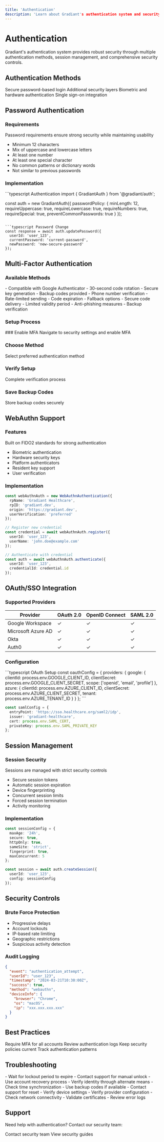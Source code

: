 ```yaml
---
title: 'Authentication'
description: 'Learn about Gradiant's authentication system and security features'
---
```


# Authentication

Gradiant's authentication system provides robust security through multiple authentication methods, session management, and comprehensive security controls.

## Authentication Methods

<CardGroup cols={2}>
  <Card title="Password Authentication" icon="key" href="#password-authentication">
    Secure password-based login
  </Card>
  <Card title="Multi-Factor Auth" icon="shield-check" href="#multi-factor-authentication">
    Additional security layers
  </Card>
  <Card title="WebAuthn" icon="fingerprint" href="#webauthn">
    Biometric and hardware authentication
  </Card>
  <Card title="OAuth/SSO" icon="right-to-bracket" href="#oauth-sso">
    Single sign-on integration
  </Card>
</CardGroup>

## Password Authentication

### Requirements

<Info>Password requirements ensure strong security while maintaining usability</Info>

- Minimum 12 characters
- Mix of uppercase and lowercase letters
- At least one number
- At least one special character
- No common patterns or dictionary words
- Not similar to previous passwords

### Implementation

<CodeGroup>
```typescript Authentication
import { GradiantAuth } from '@gradiant/auth';

const auth = new GradiantAuth({
  passwordPolicy: {
    minLength: 12,
    requireUppercase: true,
    requireLowercase: true,
    requireNumbers: true,
    requireSpecial: true,
    preventCommonPasswords: true
  }
});
```

```typescript Password Change
const response = await auth.updatePassword({
  userId: 'user_123',
  currentPassword: 'current-password',
  newPassword: 'new-secure-password'
});
```
</CodeGroup>

## Multi-Factor Authentication

### Available Methods

<AccordionGroup>
  <Accordion title="Time-based OTP (TOTP)">
    - Compatible with Google Authenticator
    - 30-second code rotation
    - Secure key generation
    - Backup codes provided
  </Accordion>
  
  <Accordion title="SMS Authentication">
    - Phone number verification
    - Rate-limited sending
    - Code expiration
    - Fallback options
  </Accordion>
  
  <Accordion title="Email Authentication">
    - Secure code delivery
    - Limited validity period
    - Anti-phishing measures
    - Backup verification
  </Accordion>
</AccordionGroup>

### Setup Process

<Steps>
  ### Enable MFA
  Navigate to security settings and enable MFA
  
  ### Choose Method
  Select preferred authentication method
  
  ### Verify Setup
  Complete verification process
  
  ### Save Backup Codes
  Store backup codes securely
</Steps>

## WebAuthn Support

### Features
<Check>Built on FIDO2 standards for strong authentication</Check>

- Biometric authentication
- Hardware security keys
- Platform authenticators
- Resident key support
- User verification

### Implementation

```typescript
const webAuthnAuth = new WebAuthnAuthentication({
  rpName: 'Gradiant Healthcare',
  rpID: 'gradiant.dev',
  origin: 'https://gradiant.dev',
  userVerification: 'preferred'
});

// Register new credential
const credential = await webAuthnAuth.register({
  userId: 'user_123',
  userName: 'john.doe@example.com'
});

// Authenticate with credential
const auth = await webAuthnAuth.authenticate({
  userId: 'user_123',
  credentialId: credential.id
});
```

## OAuth/SSO Integration

### Supported Providers

| Provider | OAuth 2.0 | OpenID Connect | SAML 2.0 |
|----------|-----------|----------------|-----------|
| Google Workspace | ✓ | ✓ | ✓ |
| Microsoft Azure AD | ✓ | ✓ | ✓ |
| Okta | ✓ | ✓ | ✓ |
| Auth0 | ✓ | ✓ | ✓ |

### Configuration

<CodeGroup>
```typescript OAuth Setup
const oauthConfig = {
  providers: {
    google: {
      clientId: process.env.GOOGLE_CLIENT_ID,
      clientSecret: process.env.GOOGLE_CLIENT_SECRET,
      scope: ['openid', 'email', 'profile']
    },
    azure: {
      clientId: process.env.AZURE_CLIENT_ID,
      clientSecret: process.env.AZURE_CLIENT_SECRET,
      tenant: process.env.AZURE_TENANT_ID
    }
  }
};
```

```typescript SAML Setup
const samlConfig = {
  entryPoint: 'https://sso.healthcare.org/saml2/idp',
  issuer: 'gradiant-healthcare',
  cert: process.env.SAML_CERT,
  privateKey: process.env.SAML_PRIVATE_KEY
};
```
</CodeGroup>

## Session Management

### Session Security

<Warning>Sessions are managed with strict security controls</Warning>

- Secure session tokens
- Automatic session expiration
- Device fingerprinting
- Concurrent session limits
- Forced session termination
- Activity monitoring

### Implementation

```typescript
const sessionConfig = {
  maxAge: '24h',
  secure: true,
  httpOnly: true,
  sameSite: 'strict',
  fingerprint: true,
  maxConcurrent: 5
};

const session = await auth.createSession({
  userId: 'user_123',
  config: sessionConfig
});
```

## Security Controls

### Brute Force Protection

- Progressive delays
- Account lockouts
- IP-based rate limiting
- Geographic restrictions
- Suspicious activity detection

### Audit Logging

```json
{
  "event": "authentication_attempt",
  "userId": "user_123",
  "timestamp": "2024-03-21T10:30:00Z",
  "success": true,
  "method": "webauthn",
  "deviceInfo": {
    "browser": "Chrome",
    "os": "macOS",
    "ip": "xxx.xxx.xxx.xxx"
  }
}
```

## Best Practices

<CardGroup cols={2}>
  <Card title="Enable MFA" icon="shield-check">
    Require MFA for all accounts
  </Card>
  <Card title="Regular Audits" icon="clipboard-check">
    Review authentication logs
  </Card>
  <Card title="Update Policies" icon="book">
    Keep security policies current
  </Card>
  <Card title="Monitor Activity" icon="chart-line">
    Track authentication patterns
  </Card>
</CardGroup>

## Troubleshooting

<AccordionGroup>
  <Accordion title="Account Lockout">
    - Wait for lockout period to expire
    - Contact support for manual unlock
    - Use account recovery process
    - Verify identity through alternate means
  </Accordion>
  
  <Accordion title="MFA Issues">
    - Check time synchronization
    - Use backup codes if available
    - Contact support for reset
    - Verify device settings
  </Accordion>
  
  <Accordion title="SSO Problems">
    - Verify provider configuration
    - Check network connectivity
    - Validate certificates
    - Review error logs
  </Accordion>
</AccordionGroup>

## Support

Need help with authentication? Contact our security team:

<CardGroup cols={2}>
  <Card title="Security Support" icon="headset" href="mailto:security@gradiant.dev">
    Contact security team
  </Card>
  <Card title="Documentation" icon="book" href="/security/docs">
    View security guides
  </Card>
</CardGroup> 